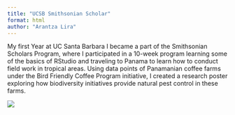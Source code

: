 ```yaml
---
title: "UCSB Smithsonian Scholar"
format: html
author: "Arantza Lira"
---
```


My first Year at UC Santa Barbara I became a part of the Smithsonian Scholars Program, where I participated in a 10-week program learning some of the basics of RStudio and traveling to Panama to learn how to conduct field work in tropical areas. Using data points of Panamanian coffee farms under the Bird Friendly Coffee Program initiative, I created a research poster exploring how biodiversity initiatives provide natural pest control in these farms.

![](Arantza_Lira_Edison_Poster_2023_(1).jpg)
